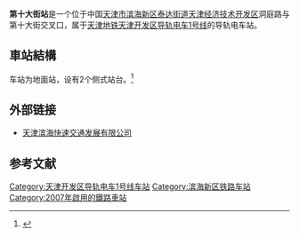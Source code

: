 {{noteTA
|G1=Transport}}
{{Infobox station
|name = 第十大街
|eng_name = Tenth Avenue
|linecolour = {{天津地铁颜色|T1}}
|image = Missing image text.svg
|caption = 
|other_name = 
|country = {{PRC}}
|borough = [[天津市|天津市]][[滨海新区|滨海新区]][[泰达街道|泰达街道]]
|address = [[天津经济技术开发区|天津经济技术开发区]]洞庭路与第十大街交叉口
|coordinates = {{coord|39.0685144|N|117.6882864|E|display=inline,title|Region:CH_type}}
|elevation = 
|owned = 
|operator = [[天津轨道交通集团|天津轨道交通集团]]
|lines = {{天津地铁线路名|T1|SL}}
|distance = 
|platform = 2座[[侧式站台|侧式站台]]
|tracks = 2条
|bus_routes = 
|bus_stands = 
|connections = 公交站
|structure = 地面车站
|hall = 
|depth = 
|levels = 
|interchange = 
|exits = 
|lift = 
|escalator = 
|architect = 
|architectural_style = 
|colour = 
|type = 
|status = 运营中
|code = 
|zone = 
|classification = 
|website = 
|built = 
|opened = 2007年5月10日
|closed = 
|pass_year = 
|passengers = 
|pass_system = 
|pass_rank = 
|mpassengers = 
|trains = 
|station_hours = 
|hours = 
|adjacent = {{adjacent stations|system=天津地铁|line=T1|left=第九大街|right=第十一大街}}
|other_services = 
|route_map = 
}}
'''第十大街站'''是一个位于中国[[天津市|天津市]][[滨海新区|滨海新区]][[泰达街道|泰达街道]][[天津经济技术开发区|天津经济技术开发区]]洞庭路与第十大街交叉口，属于[[天津地铁|天津地铁]][[天津开发区导轨电车1号线|天津开发区导轨电车1号线]]的导轨电车站。

== 車站結構 ==
车站为地面站，设有2个侧式站台。<ref>{{Cite web |url=http://www.ctbmt.cn/html/Operation/OperationView.aspx?ArticleID=314 |title=导轨电车运营简介 |accessdate=2011-04-28 |archive-date=2010-08-18 |archive-url=https://web.archive.org/web/20100818001539/http://www.ctbmt.cn/html/Operation/OperationView.aspx?ArticleID=314 |dead-url=yes }}</ref>

== 外部链接 ==
* [https://web.archive.org/web/20100129201422/http://www.ctbmt.cn/ 天津滨海快速交通发展有限公司]

==参考文献==
{{reflist}}

{{天津开发区导轨电车1号线}}
{{天津轨道交通车站列表}}
[[Category:天津开发区导轨电车1号线车站|Category:天津开发区导轨电车1号线车站]]
[[Category:滨海新区铁路车站|Category:滨海新区铁路车站]]
[[Category:2007年啟用的鐵路車站|Category:2007年啟用的鐵路車站]]